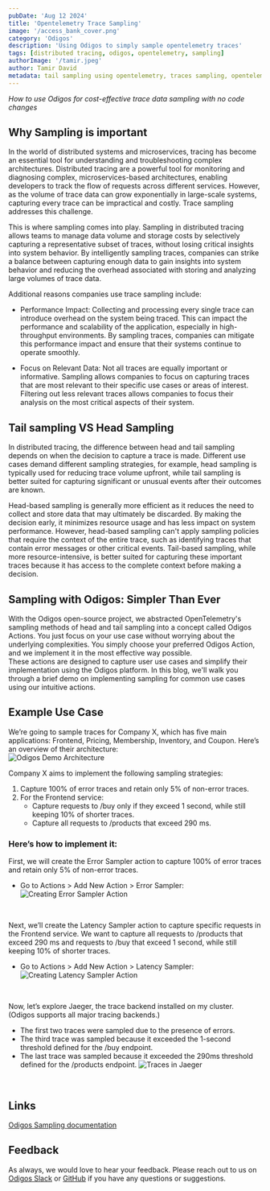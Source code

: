 ```yaml
---
pubDate: 'Aug 12 2024'
title: 'Opentelemetry Trace Sampling'
image: '/access_bank_cover.png'
category: 'Odigos'
description: 'Using Odigos to simply sample opentelemetry traces'
tags: [distributed tracing, odigos, opentelemetry, sampling]
authorImage: '/tamir.jpeg'
author: Tamir David
metadata: tail sampling using opentelemetry, traces sampling, opentelemetry traces sampling, reduce cost opentelemetry, managed opentelemetry, headsampling, opentelemetry headsampling
---
```


*How to use Odigos for cost-effective trace data sampling with no code changes*


## Why Sampling is important
In the world of distributed systems and microservices, tracing has become an essential tool for understanding and troubleshooting complex architectures.  Distributed tracing are a powerful tool for monitoring and diagnosing complex, microservices-based architectures, enabling developers to track the flow of requests across different services. However, as the volume of trace data can grow exponentially in large-scale systems, capturing every trace can be impractical and costly. Trace sampling addresses this challenge.

This is where sampling comes into play.  Sampling in distributed tracing allows teams to manage data volume and storage costs by selectively capturing a representative subset of traces, without losing critical insights into system behavior. By intelligently sampling traces, companies can strike a balance between capturing enough data to gain insights into system behavior and reducing the overhead associated with storing and analyzing large volumes of trace data.

Additional reasons companies use trace sampling include:

- Performance Impact: Collecting and processing every single trace can introduce overhead on the system being traced. This can impact the performance and scalability of the application, especially in high-throughput environments. By sampling traces, companies can mitigate this performance impact and ensure that their systems continue to operate smoothly.

- Focus on Relevant Data: Not all traces are equally important or informative. Sampling allows companies to focus on capturing traces that are most relevant to their specific use cases or areas of interest. Filtering out less relevant traces allows companies to focus their analysis on the most critical aspects of their system.


## Tail sampling VS Head Sampling

In distributed tracing, the difference between head and tail sampling depends on when the decision to capture a trace is made. Different use cases demand different sampling strategies, for example, head sampling is typically used for reducing trace volume upfront, while tail sampling is better suited for capturing significant or unusual events after their outcomes are known.

Head-based sampling is generally more efficient as it reduces the need to collect and store data that may ultimately be discarded. By making the decision early, it minimizes resource usage and has less impact on system performance. However, head-based sampling can't apply sampling policies that require the context of the entire trace, such as identifying traces that contain error messages or other critical events. Tail-based sampling, while more resource-intensive, is better suited for capturing these important traces because it has access to the complete context before making a decision.


## Sampling with Odigos: Simpler Than Ever

With the Odigos open-source project, we abstracted OpenTelemetry's sampling methods of head and tail sampling into a concept called Odigos Actions. You just focus on your use case without worrying about the underlying complexities. You simply choose your preferred Odigos Action, and we implement it in the most effective way possible.  
These actions are designed to capture user use cases and simplify their implementation using the Odigos platform. In this blog, we'll walk you through a brief demo on implementing sampling for common use cases using our intuitive actions.

## Example Use Case

We’re going to sample traces for Company X, which has five main applications: Frontend, Pricing, Membership, Inventory, and Coupon. Here’s an overview of their architecture:  
![Odigos Demo Architecture](/images/blog/odigos-sampling/simpledemo-white-arch.png)

Company X aims to implement the following sampling strategies:

1. Capture 100% of error traces and retain only 5% of non-error traces.
2. For the Frontend service: 
    - Capture requests to /buy only if they exceed 1 second, while still keeping 10% of shorter traces.
    - Capture all requests to /products that exceed 290 ms.

### Here’s how to implement it:

First, we will create the Error Sampler action to capture 100% of error traces and retain only 5% of non-error traces.  
* Go to Actions > Add New Action > Error Sampler:  
![Creating Error Sampler Action](/images/blog/odigos-sampling/error-sampling.png)
<br>

Next, we’ll create the Latency Sampler action to capture specific requests in the Frontend service. We want to capture all requests to /products that exceed 290 ms and requests to /buy that exceed 1 second, while still keeping 10% of shorter traces.  
* Go to Actions > Add New Action > Latency Sampler:  
![Creating Latency Sampler Action](/images/blog/odigos-sampling/frontend-latency-sampling.png)
<br>

Now, let’s explore Jaeger, the trace backend installed on my cluster. (Odigos supports all major tracing backends.)  
* The first two traces were sampled due to the presence of errors.
* The third trace was sampled because it exceeded the 1-second threshold defined for the /buy endpoint.
* The last trace was sampled because it exceeded the 290ms threshold defined for the /products endpoint.
![Traces in Jaeger](/images/blog/odigos-sampling/jaeger.png)
<br>

## Links

[Odigos Sampling documentation](https://docs.odigos.io/pipeline/actions/sampling)

## Feedback

As always, we would love to hear your feedback. Please reach out to us on [Odigos Slack](https://join.slack.com/t/odigos/shared_invite/zt-1d7egaz29-Rwv2T8kyzc3mWP8qKobz~A) or [GitHub](https://github.com/keyval-dev/odigos/issues) if you have any questions or suggestions.
